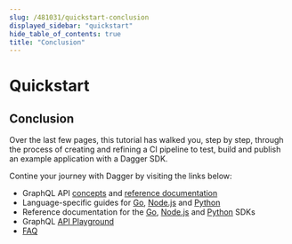 ```yaml
---
slug: /481031/quickstart-conclusion
displayed_sidebar: "quickstart"
hide_table_of_contents: true
title: "Conclusion"
---
```


# Quickstart


## Conclusion

Over the last few pages, this tutorial has walked you, step by step, through the process of creating and refining a CI pipeline to test, build and publish an example application with a Dagger SDK.

Contine your journey with Dagger by visiting the links below:

- GraphQL API [concepts](../api/975146-concepts.md) and [reference documentation](https://docs.dagger.io/api/reference)
- Language-specific guides for [Go](../sdk/go/275922-guides.md), [Node.js](../sdk/nodejs/947203-guides.md) and [Python](../sdk/python/234291-guides.md)
- Reference documentation for the [Go](https://pkg.go.dev/dagger.io/dagger), [Node.js](../sdk/nodejs/reference/modules.md) and [Python](https://dagger-io.readthedocs.org/) SDKs
- GraphQL [API Playground](../api/282105-playground.md)
- [FAQ](../162770-faq.md)
